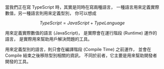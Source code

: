 

當我們正在寫 TypeScript 時，其實是同時在寫兩種語言，
一種語言用來定義實際數值，另一種語言則用來定義型別，
你可以想成

```math
TypeScript = JavaScript + Type Language
```

用來定義實際數值的語言 (JavaScript)，
是實際會在運行階段 (Runtime) 運作的語言，
是實際用來幫助用戶解決問題的工具。

用來定義型別的語言，則只會在編譯階段 (Compile Time) 之前運作，
並會在 Compile 結束之後移除型別相關的資訊，
不同於前者，它主要是用來幫助開發者開發的工具。
